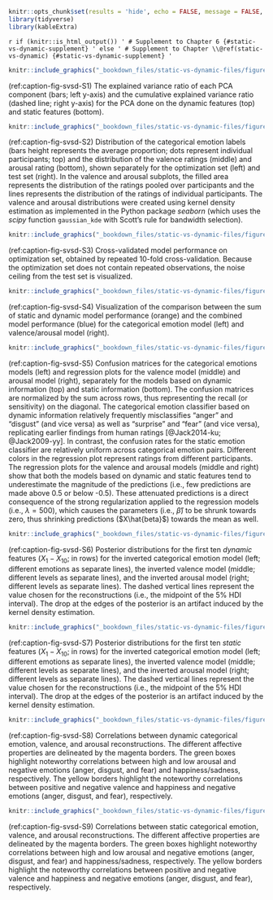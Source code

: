 ```r
knitr::opts_chunk$set(results = 'hide', echo = FALSE, message = FALSE, warning = FALSE)
library(tidyverse)
library(kableExtra)
```

`r if (knitr::is_html_output()) '
# Supplement to Chapter 6 {#static-vs-dynamic-supplement}
' else '
# Supplement to Chapter \\@ref(static-vs-dynamic) {#static-vs-dynamic-supplement}
'`

```r
knitr::include_graphics("_bookdown_files/static-vs-dynamic-files/figures/figure_S1.png", auto_pdf = TRUE)
```

(ref:caption-fig-svsd-S1) The explained variance ratio of each PCA component (bars; left y-axis) and the cumulative explained variance ratio (dashed line; right y-axis) for the PCA done on the dynamic features (top) and static features (bottom).

```r
knitr::include_graphics("_bookdown_files/static-vs-dynamic-files/figures/figure_S2.png", auto_pdf = TRUE)
```

(ref:caption-fig-svsd-S2) Distribution of the categorical emotion labels (bars height represents the average proportion; dots represent individual participants; top) and the distribution of the valence ratings (middle) and arousal rating (bottom), shown separately for the optimization set (left) and test set (right). In the valence and arousal subplots, the filled area represents the distribution of the ratings pooled over participants and the lines represents the distribution of the ratings of individual participants. The valence and arousal distributions were created using kernel density estimation as implemented in the Python package *seaborn* (which uses the *scipy* function `gaussian_kde` with Scott’s rule for bandwidth selection).

```r
knitr::include_graphics("_bookdown_files/static-vs-dynamic-files/figures/figure_S3.png", auto_pdf = TRUE)
```

(ref:caption-fig-svsd-S3) Cross-validated model performance on optimization set, obtained by repeated 10-fold cross-validation. Because the optimization set does not contain repeated observations, the noise ceiling from the test set is visualized.

```r
knitr::include_graphics("_bookdown_files/static-vs-dynamic-files/figures/figure_S4.png", auto_pdf = TRUE)
```

(ref:caption-fig-svsd-S4) Visualization of the comparison between the sum of static and dynamic model performance (orange) and the combined model performance (blue) for the categorical emotion model (left) and valence/arousal model (right).

```r
knitr::include_graphics("_bookdown_files/static-vs-dynamic-files/figures/figure_S5.png", auto_pdf = TRUE)
```

(ref:caption-fig-svsd-S5) Confusion matrices for the categorical emotions models (left) and regression plots for the valence model (middle) and arousal model (right), separately for the models based on dynamic information (top) and static information (bottom). The confusion matrices are normalized by the sum across rows, thus representing the recall (or sensitivity) on the diagonal. The categorical emotion classifier based on dynamic information relatively frequently misclassifies “anger” and “disgust” (and vice versa) as well as “surprise” and “fear” (and vice versa), replicating earlier findings from human ratings [@Jack2014-ku; @Jack2009-yy]. In contrast, the confusion rates for the static emotion classifier are relatively uniform across categorical emotion pairs. Different colors in the regression plot represent ratings from different participants. The regression plots for the valence and arousal models (middle and right) show that both the models based on dynamic and static features tend to underestimate the magnitude of the predictions (i.e., few predictions are made above 0.5 or below -0.5). These attenuated predictions is a direct consequence of the strong regularization applied to the regression models (i.e., $\lambda = 500$), which causes the parameters (i.e., $\hat{\beta}$) to be shrunk towards zero, thus shrinking predictions ($X\hat{beta}$) towards the mean as well.

```r
knitr::include_graphics("_bookdown_files/static-vs-dynamic-files/figures/figure_S6.png", auto_pdf = TRUE)
```

(ref:caption-fig-svsd-S6) Posterior distributions for the first ten *dynamic* features ($X_{1}-X_{10}$; in rows) for the inverted categorical emotion model (left; different emotions as separate lines), the inverted valence model (middle; different levels as separate lines), and the inverted arousal model (right; different levels as separate lines). The dashed vertical lines represent the value chosen for the reconstructions (i.e., the midpoint of the 5% HDI interval). The drop at the edges of the posterior is an artifact induced by the kernel density estimation.

```r
knitr::include_graphics("_bookdown_files/static-vs-dynamic-files/figures/figure_S7.png", auto_pdf = TRUE)
```

(ref:caption-fig-svsd-S7) Posterior distributions for the first ten *static* features ($X_{1}-X_{10}$; in rows) for the inverted categorical emotion model (left; different emotions as separate lines), the inverted valence model (middle; different levels as separate lines), and the inverted arousal model (right; different levels as separate lines). The dashed vertical lines represent the value chosen for the reconstructions (i.e., the midpoint of the 5% HDI interval). The drop at the edges of the posterior is an artifact induced by the kernel density estimation.

```r
knitr::include_graphics("_bookdown_files/static-vs-dynamic-files/figures/figure_S8.png", auto_pdf = TRUE)
```

(ref:caption-fig-svsd-S8) Correlations between dynamic categorical emotion, valence, and arousal reconstructions. The different affective properties are delineated by the magenta borders. The green boxes highlight noteworthy correlations between high and low arousal and negative emotions (anger, disgust, and fear) and happiness/sadness, respectively. The yellow borders highlight the noteworthy correlations between positive and negative valence and happiness and negative emotions (anger, disgust, and fear), respectively.

```r
knitr::include_graphics("_bookdown_files/static-vs-dynamic-files/figures/figure_S9.png", auto_pdf = TRUE)
```

(ref:caption-fig-svsd-S9) Correlations between static categorical emotion, valence, and arousal reconstructions. The different affective properties are delineated by the magenta borders. The green boxes highlight noteworthy correlations between high and low arousal and negative emotions (anger, disgust, and fear) and happiness/sadness, respectively. The yellow borders highlight the noteworthy correlations between positive and negative valence and happiness and negative emotions (anger, disgust, and fear), respectively.
